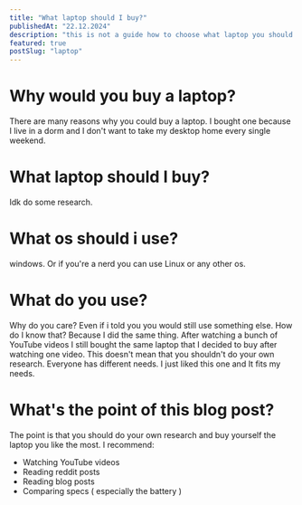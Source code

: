 ```yaml
---
title: "What laptop should I buy?"
publishedAt: "22.12.2024"
description: "this is not a guide how to choose what laptop you should buy"
featured: true
postSlug: "laptop"
---
```


# Why would you buy a laptop?

There are many reasons why you could buy a laptop. I bought one because I live in a dorm and I don't want to take my desktop home every single weekend.

# What laptop should I buy?

Idk do some research.

# What os should i use?

windows.
Or if you're a nerd you can use Linux or any other os.

# What do you use?

Why do you care? Even if i told you you would still use something else. How do I know that? Because I did the same thing. After watching a bunch of YouTube videos I still bought the same laptop that I decided to buy after watching one video. This doesn't mean that you shouldn't do your own research. Everyone has different needs. I just liked this one and It fits my needs.

# What's the point of this blog post?

The point is that you should do your own research and buy yourself the laptop you like the most.
I recommend:

- Watching YouTube videos
- Reading reddit posts
- Reading blog posts
- Comparing specs ( especially the battery )
